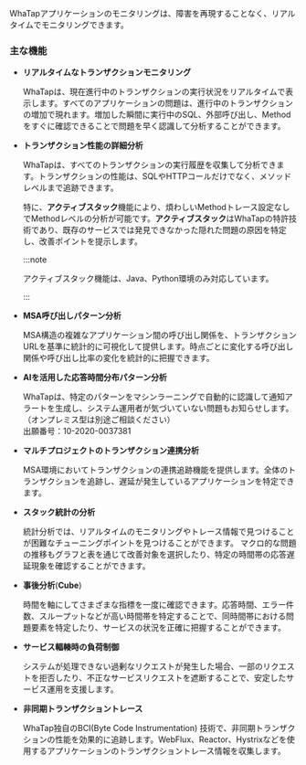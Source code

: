 WhaTapアプリケーションのモニタリングは、障害を再現することなく、リアルタイムでモニタリングできます。

<Youtube ko="oTlhy4QHwDk" en="XZFzRJj8N0A" ja="XZFzRJj8N0A" />

### 主な機能

- **リアルタイムなトランザクションモニタリング**

  WhaTapは、現在進行中のトランザクションの実行状況をリアルタイムで表示します。すべてのアプリケーションの問題は、進行中のトランザクションの増加で現れます。増加した瞬間に実行中のSQL、外部呼び出し、Methodをすぐに確認できることで問題を早く認識して分析することができます。

- **トランザクション性能の詳細分析**

  WhaTapは、すべてのトランザクションの実行履歴を収集して分析できます。トランザクションの性能は、SQLやHTTPコールだけでなく、メソッドレベルまで追跡できます。 

  <InDoc product='java,python'>

  特に、**アクティブスタック**機能により、煩わしいMethodトレース設定なしでMethodレベルの分析が可能です。**アクティブスタック**はWhaTapの特許技術であり、既存のサービスでは発見できなかった隠れた問題の原因を特定し、改善ポイントを提示します。

  :::note

  アクティブスタック機能は、Java、Python環境のみ対応しています。

  :::

  </InDoc>

<Xclude product='dotnet'>

- **MSA呼び出しパターン分析**

  MSA構造の複雑なアプリケーション間の呼び出し関係を、トランザクションURLを基準に統計的に可視化して提供します。時点ごとに変化する呼び出し関係や呼び出し比率の変化を統計的に把握できます。

</Xclude>

- **AIを活用した応答時間分布パターン分析**

  WhaTapは、特定のパターンをマシンラーニングで自動的に認識して通知アラートを生成し、システム運用者が気づいていない問題もお知らせします。（オンプレミス型は別途ご相談ください）<br/>
  出願番号：10-2020-0037381

<Xclude product='dotnet'>

- **マルチプロジェクトのトランザクション連携分析**

  MSA環境においてトランザクションの連携追跡機能を提供します。全体のトランザクションを追跡し、遅延が発生しているアプリケーションを特定できます。

</Xclude>

<InDoc product='java,python'>

- **スタック統計の分析**

  統計分析では、リアルタイムのモニタリングやトレース情報で見つけることが困難なチューニングポイントを見つけることができます。 マクロ的な問題の推移もグラフと表を通じて改善対象を選択したり、特定の時間帯の応答遅延現象を確認することができます。

</InDoc>

- **事後分析**(**Cube**)

  時間を軸にしてさまざまな指標を一度に確認できます。応答時間、エラー件数、スループットなどが高い時間帯を特定することで、同時間帯における問題要素を特定したり、サービスの状況を正確に把握することができます。

<InDoc product='java'>

- **サービス輻輳時の負荷制御**

  システムが処理できない過剰なリクエストが発生した場合、一部のリクエストを拒否したり、不正なサービスリクエストを遮断することで、安定したサービス運用を支援します。

- **非同期トランザクショントレース**

  WhaTap独自のBCI(Byte Code Instrumentation) 技術で、非同期トランザクションの性能を効果的に追跡します。WebFlux、Reactor、Hystrixなどを使用するアプリケーションのトランザクショントレース情報を収集します。

</InDoc>
